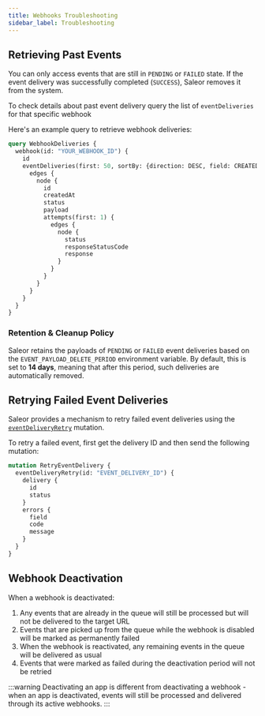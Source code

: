 ```yaml
---
title: Webhooks Troubleshooting
sidebar_label: Troubleshooting
---
```


## Retrieving Past Events

You can only access events that are still in `PENDING` or `FAILED` state. If the event delivery was successfully completed (`SUCCESS`), Saleor removes it from the system.

To check details about past event delivery query the list of `eventDeliveries` for that specific webhook

Here's an example query to retrieve webhook deliveries:

```graphql
query WebhookDeliveries {
  webhook(id: "YOUR_WEBHOOK_ID") {
    id
    eventDeliveries(first: 50, sortBy: {direction: DESC, field: CREATED_AT}) {
      edges {
        node {
          id
          createdAt
          status
          payload
          attempts(first: 1) {
            edges {
              node {
                status
                responseStatusCode
                response
              }
            }
          }
        }
      }
    }
  }
}
```

### Retention & Cleanup Policy
Saleor retains the payloads of `PENDING` or `FAILED` event deliveries based on the `EVENT_PAYLOAD_DELETE_PERIOD` environment variable. 
By default, this is set to **14 days**, meaning that after this period, such deliveries are automatically removed.

## Retrying Failed Event Deliveries

Saleor provides a mechanism to retry failed event deliveries using the [`eventDeliveryRetry`](/api-reference/webhooks/mutations/event-delivery-retry) mutation.

To retry a failed event, first get the delivery ID and then send the following mutation:

```graphql
mutation RetryEventDelivery {
  eventDeliveryRetry(id: "EVENT_DELIVERY_ID") {
    delivery {
      id
      status
    }
    errors {
      field
      code
      message
    }
  }
}
```

## Webhook Deactivation

When a webhook is deactivated:

1. Any events that are already in the queue will still be processed but will not be delivered to the target URL
2. Events that are picked up from the queue while the webhook is disabled will be marked as permanently failed
3. When the webhook is reactivated, any remaining events in the queue will be delivered as usual
4. Events that were marked as failed during the deactivation period will not be retried

:::warning
Deactivating an app is different from deactivating a webhook - when an app is deactivated, events will still be processed and delivered through its active webhooks.
:::

